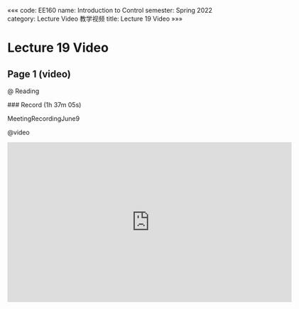 «««
code: EE160
name: Introduction to Control
semester: Spring 2022
category: Lecture Video 教学视频
title: Lecture 19 Video
»»»

# Lecture 19 Video

## Page 1 (video)

@ Reading

<div class="markdown-body">
### Record (1h 37m 05s)

MeetingRecordingJune9
</div>

@video

<iframe src="https://sbbrisk.com/e/okjcp2iond9f.html" frameborder=0 marginwidth=0 marginheight=0 scrolling=no width=640 height=360 allowfullscreen></iframe>
